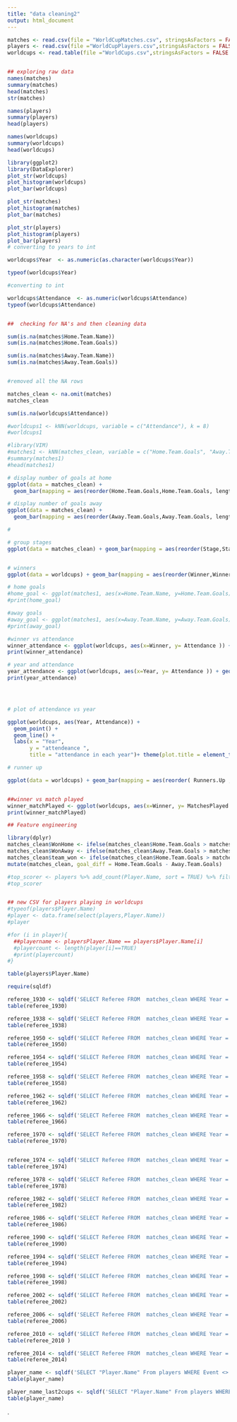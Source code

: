 ```yaml
---
title: "data cleaning2"
output: html_document
---
```


```r

matches <- read.csv(file = "WorldCupMatches.csv", stringsAsFactors = FALSE,header=TRUE)
players <- read.csv(file ="WorldCupPlayers.csv",stringsAsFactors = FALSE,header=TRUE)
worldcups <- read.table(file ="WorldCups.csv",stringsAsFactors = FALSE ,header=TRUE , sep = "," , dec = ".")


## exploring raw data
names(matches)
summary(matches)
head(matches)
str(matches)

names(players)
summary(players)
head(players)

names(worldcups)
summary(worldcups)
head(worldcups)

library(ggplot2)
library(DataExplorer)
plot_str(worldcups)
plot_histogram(worldcups)
plot_bar(worldcups) 

plot_str(matches)
plot_histogram(matches)
plot_bar(matches) 

plot_str(players)
plot_histogram(players)
plot_bar(players) 
# converting to years to int

worldcups$Year  <- as.numeric(as.character(worldcups$Year))

typeof(worldcups$Year)

#converting to int 

worldcups$Attendance  <- as.numeric(worldcups$Attendance)
typeof(worldcups$Attendance)


##  checking for NA's and then cleaning data 

sum(is.na(matches$Home.Team.Name))
sum(is.na(matches$Home.Team.Goals))

sum(is.na(matches$Away.Team.Name))
sum(is.na(matches$Away.Team.Goals))


#removed all the NA rows

matches_clean <- na.omit(matches)
matches_clean

sum(is.na(worldcups$Attendance))

#worldcups1 <- kNN(worldcups, variable = c("Attendance"), k = 8)
#worldcups1

#library(VIM)
#matches1 <- kNN(matches_clean, variable = c("Home.Team.Goals", "Away.Team.Goals","Attendance"), k = 100)
#summary(matches1)
#head(matches1)

# display number of goals at home
ggplot(data = matches_clean) +
  geom_bar(mapping = aes(reorder(Home.Team.Goals,Home.Team.Goals, length)))+ xlab("number of goals scored at home")+ coord_flip()

# display number of goals away
ggplot(data = matches_clean) +
  geom_bar(mapping = aes(reorder(Away.Team.Goals,Away.Team.Goals, length)))+ xlab("number of goals scored away")

#

# group stages
ggplot(data = matches_clean) + geom_bar(mapping = aes(reorder(Stage,Stage, length)))+ xlab("group stages")+ coord_flip()


# winners
ggplot(data = worldcups) + geom_bar(mapping = aes(reorder(Winner,Winner, length)))+ xlab("winners")+ coord_flip()

# home goals
#home_goal <- ggplot(matches1, aes(x=Home.Team.Name, y=Home.Team.Goals)) #+ geom_bar(stat = "identity", aes(fill=Home.Team.Name))+ coord_flip()
#print(home_goal)

#away goals
#away_goal <- ggplot(matches1, aes(x=Away.Team.Name, y=Away.Team.Goals)) #+ geom_bar(stat = "identity", aes(fill=Home.Team.Name))+ coord_flip()
#print(away_goal)

#winner vs attendance
winner_attendance <- ggplot(worldcups, aes(x=Winner, y= Attendance )) + geom_bar(stat = "identity", aes(fill=Winner))
print(winner_attendance)

# year and attendance 
year_attendance <- ggplot(worldcups, aes(x=Year, y= Attendance )) + geom_bar(stat = "identity", aes(fill=Year))
print(year_attendance)




# plot of attendance vs year

ggplot(worldcups, aes(Year, Attendance)) +
  geom_point() +
  geom_line() +
  labs(x = "Year", 
       y = "attendeance ", 
       title = "attendance in each year")+ theme(plot.title = element_text(hjust = 0.5))  

# runner up

ggplot(data = worldcups) + geom_bar(mapping = aes(reorder( Runners.Up ,Runners.Up , length)))+ xlab("Runners.Up")


##winner vs match played
winner_matchPlayed <- ggplot(worldcups, aes(x=Winner, y= MatchesPlayed )) + geom_bar(stat = "identity", aes(fill=Winner))
print(winner_matchPlayed)

## Feature engineering

library(dplyr)
matches_clean$WonHome <- ifelse(matches_clean$Home.Team.Goals > matches_clean$Away.Team.Goals,1,0)
matches_clean$WonAway <- ifelse(matches_clean$Away.Team.Goals > matches_clean$Home.Team.Goals,1,0)
matches_clean$team_won <- ifelse(matches_clean$Home.Team.Goals > matches_clean$Away.Team.Goals,matches_clean$Home.Team.Initials,matches_clean$Away.Team.Initials)
mutate(matches_clean, goal_diff = Home.Team.Goals - Away.Team.Goals)

#top_scorer <- players %>% add_count(Player.Name, sort = TRUE) %>% filter()
#top_scorer


## new CSV for players playing in worldcups
#typeof(players$Player.Name)
#player <- data.frame(select(players,Player.Name))
#player

#for (i in player){
  ##playername <- playersPlayer.Name == players$Player.Name[i]
  #playercount <- length(player[i]==TRUE)
  #print(playercount)
#}

table(players$Player.Name)

require(sqldf)

referee_1930 <- sqldf('SELECT Referee FROM  matches_clean WHERE Year = 1930 AND "Home.Team.Initials" = "URU" OR "Away.Team.Initials" = "URU"')
table(referee_1930)

referee_1938 <- sqldf('SELECT Referee FROM  matches_clean WHERE Year = 1938 AND "Home.Team.Initials" = "ITA" OR "Away.Team.Initials" = "ITA"')
table(referee_1938)

referee_1950 <- sqldf('SELECT Referee FROM  matches_clean WHERE Year = 1950 AND "Home.Team.Initials" = "ITA" OR "Away.Team.Initials" = "ITA"')
table(referee_1950)

referee_1954 <- sqldf('SELECT Referee FROM  matches_clean WHERE Year = 1954 AND "Home.Team.Initials" = "URU" OR "Away.Team.Initials" = "URU"')
table(referee_1954)

referee_1958 <- sqldf('SELECT Referee FROM  matches_clean WHERE Year = 1958 AND "Home.Team.Initials" = "GER" OR "Away.Team.Initials" = "GER"')
table(referee_1958)

referee_1962 <- sqldf('SELECT Referee FROM  matches_clean WHERE Year = 1962 AND "Home.Team.Initials" = "BRA" OR "Away.Team.Initials" = "BRA"')
table(referee_1962)

referee_1966 <- sqldf('SELECT Referee FROM  matches_clean WHERE Year = 1966 AND "Home.Team.Initials" = "ENG" OR "Away.Team.Initials" = "ENG"')
table(referee_1966)

referee_1970 <- sqldf('SELECT Referee FROM  matches_clean WHERE Year = 1970 AND "Home.Team.Initials" = "BRA" OR "Away.Team.Initials" = "BRA"')
table(referee_1970)


referee_1974 <- sqldf('SELECT Referee FROM  matches_clean WHERE Year = 1974 AND "Home.Team.Initials" = "GER" OR "Away.Team.Initials" = "GERM"')
table(referee_1974)

referee_1978 <- sqldf('SELECT Referee FROM  matches_clean WHERE Year = 1978 AND "Home.Team.Initials" = "ARG" OR "Away.Team.Initials" = "ARG"')
table(referee_1978)

referee_1982 <- sqldf('SELECT Referee FROM  matches_clean WHERE Year = 1982 AND "Home.Team.Initials" = "ITA" OR "Away.Team.Initials" = "ITA"')
table(referee_1982)

referee_1986 <- sqldf('SELECT Referee FROM  matches_clean WHERE Year = 1986 AND "Home.Team.Initials" = "ARG" OR "Away.Team.Initials" = "ARG"')
table(referee_1986)

referee_1990 <- sqldf('SELECT Referee FROM  matches_clean WHERE Year = 1990 AND "Home.Team.Initials" = "GER" OR "Away.Team.Initials" = "GER"')
table(referee_1990)

referee_1994 <- sqldf('SELECT Referee FROM  matches_clean WHERE Year = 1994 AND "Home.Team.Initials" = "BRA" OR "Away.Team.Initials" = "BRA"')
table(referee_1994)

referee_1998 <- sqldf('SELECT Referee FROM  matches_clean WHERE Year = 1998 AND "Home.Team.Initials" = "FRA" OR "Away.Team.Initials" = "FRA"')
table(referee_1998)

referee_2002 <- sqldf('SELECT Referee FROM  matches_clean WHERE Year = 2002 AND "Home.Team.Initials" = "BRA" OR "Away.Team.Initials" = "BRA"')
table(referee_2002)

referee_2006 <- sqldf('SELECT Referee FROM  matches_clean WHERE Year = 2006 AND "Home.Team.Initials" = "ITA" OR "Away.Team.Initials" = "ITA"')
table(referee_2006)

referee_2010 <- sqldf('SELECT Referee FROM  matches_clean WHERE Year = 2010 AND "Home.Team.Initials" = "ESP" OR "Away.Team.Initials" = "ESP"')
table(referee_2010 )

referee_2014 <- sqldf('SELECT Referee FROM  matches_clean WHERE Year = 2014 AND "Home.Team.Initials" = "GER" OR "Away.Team.Initials" = "GER"')
table(referee_2014)

player_name <- sqldf('SELECT "Player.Name" From players WHERE Event <> ""')
table(player_name)

player_name_last2cups <- sqldf('SELECT "Player.Name" From players WHERE Event <> ""')
table(player_name)


```
.
